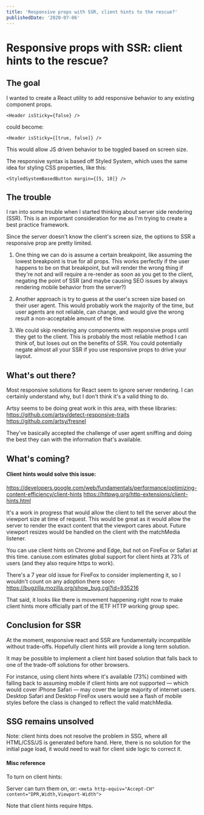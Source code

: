 ```yaml
---
title: 'Responsive props with SSR, client hints to the rescue?'
publishedDate: '2020-07-06'
---
```


# Responsive props with SSR: client hints to the rescue?

## The goal

I wanted to create a React utility to add responsive behavior to any existing component props.

```
<Header isSticky={false} />
```

could become:

```
<Header isSticky={[true, false]} />
```

This would allow JS driven behavior to be toggled based on screen size.

The responsive syntax is based off Styled System, which uses the same idea for styling CSS properties, like this:

```
<StyledSystemBasedButton margin={[5, 10]} />
```

## The trouble

I ran into some trouble when I started thinking about server side rendering (SSR). This is an important consideration for me as I'm trying to create a best practice framework.

Since the server doesn't know the client's screen size, the options to SSR a responsive prop are pretty limited.

1. One thing we can do is assume a certain breakpoint, like assuming the lowest breakpoint is true for all props. This works perfectly if the user happens to be on that breakpoint, but will render the wrong thing if they're not and will require a re-render as soon as you get to the client, negating the point of SSR (and maybe causing SEO issues by always rendering mobile behavior from the server?)

2. Another approach is try to guess at the user's screen size based on their user agent. This would probably work the majority of the time, but user agents are not reliable, can change, and would give the wrong result a non-acceptable amount of the time.

3. We could skip rendering any components with responsive props until they get to the client. This is probably the most reliable method I can think of, but loses out on the benefits of SSR. You could potentially negate almost all your SSR if you use responsive props to drive your layout.

## What's out there?

Most responsive solutions for React seem to ignore server rendering. I can certainly understand why, but I don't think it's a valid thing to do.

Artsy seems to be doing great work in this area, with these libraries:
https://github.com/artsy/detect-responsive-traits
https://github.com/artsy/fresnel

They've basically accepted the challenge of user agent sniffing and doing the best they can with the information that's available.

## What's coming?

#### Client hints would solve this issue:

https://developers.google.com/web/fundamentals/performance/optimizing-content-efficiency/client-hints
https://httpwg.org/http-extensions/client-hints.html

It's a work in progress that would allow the client to tell the server about the viewport size at time of request. This would be great as it would allow the server to render the exact content that the viewport cares about. Future viewport resizes would be handled on the client with the matchMedia listener.

You can use client hints on Chrome and Edge, but not on FireFox or Safari at this time. caniuse.com estimates global support for client hints at 73% of users (and they also require https to work).

There's a 7 year old issue for FireFox to consider implementing it, so I wouldn't count on any adoption there soon:
https://bugzilla.mozilla.org/show_bug.cgi?id=935216

That said, it looks like there is movement happening right now to make client hints more officially part of the IETF HTTP working group spec.

## Conclusion for SSR

At the moment, responsive react and SSR are fundamentally incompatible without trade-offs. Hopefully client hints will provide a long term solution.

It may be possible to implement a client hint based solution that falls back to one of the trade-off solutions for other browsers.

For instance, using client hints where it's available (73%) combined with falling back to assuming mobile if client hints are not supported — which would cover iPhone Safari — may cover the large majority of internet users. Desktop Safari and Desktop FireFox users would see a flash of mobile styles before the class is changed to reflect the valid matchMedia.

## SSG remains unsolved

Note: client hints does not resolve the problem in SSG, where all HTML/CSS/JS is generated before hand. Here, there is no solution for the initial page load, it would need to wait for client side logic to correct it.

#### Misc reference

To turn on client hints:

Server can turn them on, or:
`<meta http-equiv="Accept-CH" content="DPR,Width,Viewport-Width">`

Note that client hints require https.
